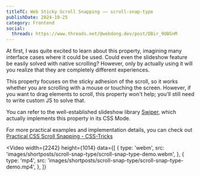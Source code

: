 ```yaml
---
titleTC: Web Sticky Scroll Snapping —— scroll-snap-type
publishDate: 2024-10-25
category: Frontend
social:
  threads: https://www.threads.net/@webdong.dev/post/DBir_9OBGnM
---
```



At first, I was quite excited to learn about this property, imagining many interface cases where it could be used. Could even the slideshow feature be easily solved with native scrolling? However, only by actually using it will you realize that they are completely different experiences.

This property focuses on the sticky adhesion of the scroll, so it works whether you are scrolling with a mouse or touching the screen. However, if you want to drag elements to scroll, this property won't help; you'll still need to write custom JS to solve that.

You can refer to the well-established slideshow library [Swiper](https://swiperjs.com/demos#css-mode), which actually implements this property in its CSS Mode.

For more practical examples and implementation details, you can check out [Practical CSS Scroll Snapping - CSS-Tricks](https://css-tricks.com/practical-css-scroll-snapping/)

<Video
  width={2242}
  height={1014}
  data={[
    {
      type: 'webm',
      src: 'images/shortposts/scroll-snap-type/scroll-snap-type-demo.webm',
    },
    {
      type: 'mp4',
      src: 'images/shortposts/scroll-snap-type/scroll-snap-type-demo.mp4',
    },
  ]}
></Video>
